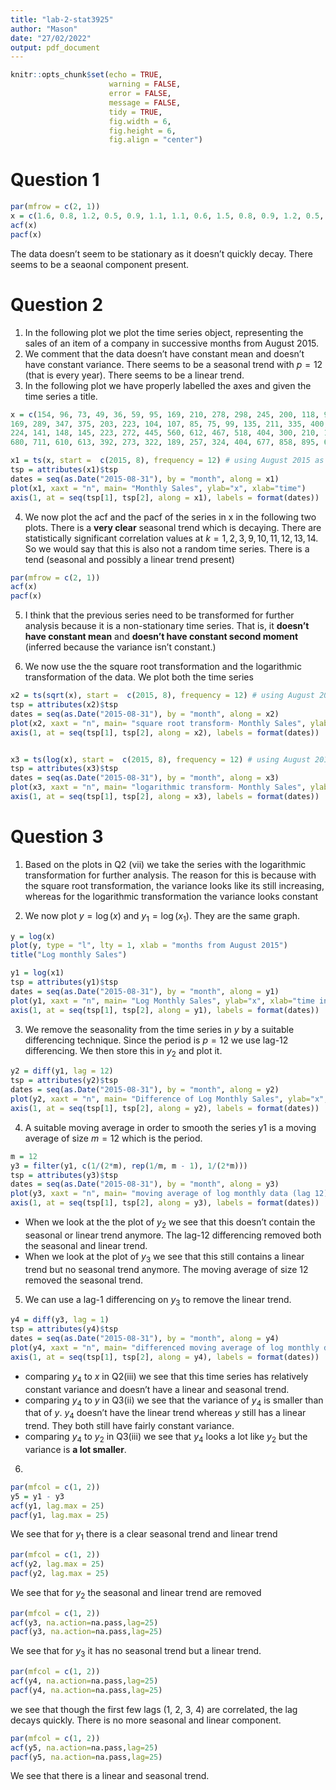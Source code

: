 ```yaml
---
title: "lab-2-stat3925"
author: "Mason"
date: "27/02/2022"
output: pdf_document 
---
```


```r
knitr::opts_chunk$set(echo = TRUE, 
                      warning = FALSE,
                      error = FALSE,
                      message = FALSE,
                      tidy = TRUE,
                      fig.width = 6, 
                      fig.height = 6, 
                      fig.align = "center")
```
# Question 1
```r
par(mfrow = c(2, 1))
x = c(1.6, 0.8, 1.2, 0.5, 0.9, 1.1, 1.1, 0.6, 1.5, 0.8, 0.9, 1.2, 0.5, 1.3, 0.8, 1.0)
acf(x)
pacf(x)
```
The data doesn't seem to be stationary as it doesn't quickly decay. There seems to be a seaonal component present. 

# Question 2

1. In the following plot we plot the time series object, representing the sales of an item of a company in successive months from August 2015. 
2. We comment that the data doesn't have constant mean and doesn't have constant variance. There seems to be a seasonal trend with $p = 12$ (that is every year). There seems to be a linear trend. 
3. In the following plot we have properly labelled the axes and given the time series a title. 
```r
x = c(154, 96, 73, 49, 36, 59, 95, 169, 210, 278, 298, 245, 200, 118, 90, 79, 78, 91, 167,
169, 289, 347, 375, 203, 223, 104, 107, 85, 75, 99, 135, 211, 335, 400, 488, 326, 346, 261,
224, 141, 148, 145, 223, 272, 445, 560, 612, 467, 518, 404, 300, 210, 196, 186, 247, 343, 464,
680, 711, 610, 613, 392, 273, 322, 189, 257, 324, 404, 677, 858, 895, 664, 628, 308, 324, 248, 272)

x1 = ts(x, start =  c(2015, 8), frequency = 12) # using August 2015 as the start date. 
tsp = attributes(x1)$tsp
dates = seq(as.Date("2015-08-31"), by = "month", along = x1)
plot(x1, xaxt = "n", main= "Monthly Sales", ylab="x", xlab="time")
axis(1, at = seq(tsp[1], tsp[2], along = x1), labels = format(dates))
```
4. We now plot the acf and the pacf of the series in x in the following two plots. There is a **very clear** seasonal trend which is decaying. There are statistically significant correlation values at $k = 1, 2, 3, 9, 10, 11, 12, 13, 14$. So we would say that this is also not a random time series. There is a tend (seasonal and possibly a linear trend present)

```r
par(mfrow = c(2, 1))
acf(x)
pacf(x)
```

5. I think that the previous series need to be transformed for further analysis because it is a non-stationary time series. That is, it **doesn't have constant mean** and **doesn't have constant second moment** (inferred because the variance isn't constant.)

6. We now use the the square root transformation and the logarithmic transformation of the data. We plot both the time series
```r
x2 = ts(sqrt(x), start =  c(2015, 8), frequency = 12) # using August 2015 as the start date. 
tsp = attributes(x2)$tsp
dates = seq(as.Date("2015-08-31"), by = "month", along = x2)
plot(x2, xaxt = "n", main= "square root transform- Monthly Sales", ylab="x", xlab="time")
axis(1, at = seq(tsp[1], tsp[2], along = x2), labels = format(dates))


x3 = ts(log(x), start =  c(2015, 8), frequency = 12) # using August 2015 as the start date. 
tsp = attributes(x3)$tsp
dates = seq(as.Date("2015-08-31"), by = "month", along = x3)
plot(x3, xaxt = "n", main= "logarithmic transform- Monthly Sales", ylab="x", xlab="time")
axis(1, at = seq(tsp[1], tsp[2], along = x3), labels = format(dates))
```

# Question 3
1. Based on the plots in Q2 (vii) we take the series with the logarithmic transformation for further analysis. The reason for this is because with the square root transformation, the variance looks like its still increasing, whereas for the logarithmic transformation the variance looks constant

2. We now plot $y = \log (x)$ and $y_1 = \log (x_1)$. They are the same graph. 
```r
y = log(x)
plot(y, type = "l", lty = 1, xlab = "months from August 2015")
title("Log monthly Sales")

y1 = log(x1)
tsp = attributes(y1)$tsp
dates = seq(as.Date("2015-08-31"), by = "month", along = y1)
plot(y1, xaxt = "n", main= "Log Monthly Sales", ylab="x", xlab="time in months")
axis(1, at = seq(tsp[1], tsp[2], along = y1), labels = format(dates))
```
3. We remove the seasonality from the time series in $y$ by a suitable differencing technique. Since the period is $p = 12$ we use lag-12 differencing. We then store this in $y_2$ and plot it. 

```r
y2 = diff(y1, lag = 12)
tsp = attributes(y2)$tsp
dates = seq(as.Date("2015-08-31"), by = "month", along = y2)
plot(y2, xaxt = "n", main= "Difference of Log Monthly Sales", ylab="x", xlab="time in months")
axis(1, at = seq(tsp[1], tsp[2], along = y2), labels = format(dates))
```
4. A suitable moving average in order to smooth the series y1 is a moving average of size $m = 12$ which is the period. 

```r
m = 12 
y3 = filter(y1, c(1/(2*m), rep(1/m, m - 1), 1/(2*m)))
tsp = attributes(y3)$tsp
dates = seq(as.Date("2015-08-31"), by = "month", along = y3)
plot(y3, xaxt = "n", main= "moving average of log monthly data (lag 12)", ylab="x", xlab="time in months")
axis(1, at = seq(tsp[1], tsp[2], along = y3), labels = format(dates))
```

- When we look at the the plot of $y_2$ we see that this doesn't contain the seasonal or linear trend anymore. The lag-12 differencing removed both the seasonal and linear trend. 
- When we look at the plot of $y_3$ we see that this still contains a linear trend but no seasonal trend anymore. The moving average of size 12 removed the seasonal trend. 

5. We can use a lag-1 differencing on $y_3$ to remove the linear trend. 

```r
y4 = diff(y3, lag = 1)
tsp = attributes(y4)$tsp
dates = seq(as.Date("2015-08-31"), by = "month", along = y4)
plot(y4, xaxt = "n", main= "differenced moving average of log monthly data (lag 12)", ylab="x", xlab="time in months")
axis(1, at = seq(tsp[1], tsp[2], along = y4), labels = format(dates))
```
- comparing $y_4$ to $x$ in Q2(iii) we see that this time series has relatively constant variance and doesn't have a linear and seasonal trend. 
- comparing $y_4$ to $y$ in Q3(ii) we see that the variance of $y_4$ is smaller than that of $y$. $y_4$ doesn't have the linear trend whereas $y$ still has a linear trend. They both still have fairly constant variance. 
- comparing $y_4$ to $y_2$ in Q3(iii) we see that $y_4$ looks a lot like $y_2$ but the variance is **a lot smaller**. 

6. 
```r
par(mfcol = c(1, 2))
y5 = y1 - y3
acf(y1, lag.max = 25)
pacf(y1, lag.max = 25)
```
We see that for $y_1$ there is a clear seasonal trend and linear trend
```r
par(mfcol = c(1, 2))
acf(y2, lag.max = 25)
pacf(y2, lag.max = 25)
```
We see that for $y_2$ the seasonal and linear trend are removed
```r
par(mfcol = c(1, 2))
acf(y3, na.action=na.pass,lag=25)
pacf(y3, na.action=na.pass,lag=25)
```
We see that for $y_3$ it has no seasonal trend but a linear trend. 

```r
par(mfcol = c(1, 2))
acf(y4, na.action=na.pass,lag=25)
pacf(y4, na.action=na.pass,lag=25)
```
we see that though the first few lags (1, 2, 3, 4) are correlated, the lag decays quickly. There is no more seasonal and linear component. 


```r
par(mfcol = c(1, 2))
acf(y5, na.action=na.pass,lag=25)
pacf(y5, na.action=na.pass,lag=25)
```

We see that there is a linear and seasonal trend. 